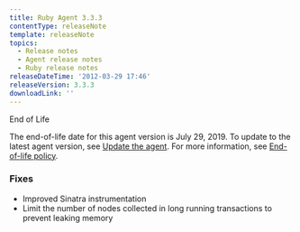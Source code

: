 ```yaml
---
title: Ruby Agent 3.3.3
contentType: releaseNote
template: releaseNote
topics:
  - Release notes
  - Agent release notes
  - Ruby release notes
releaseDateTime: '2012-03-29 17:46'
releaseVersion: 3.3.3
downloadLink: ''
---
```


End of Life

<div className="callout-important">

The end-of-life date for this agent version is July 29, 2019. To update to the latest agent version, see [Update the agent](/docs/agents/manage-apm-agents/installation/update-new-relic-agent). For more information, see [End-of-life policy](/docs/agents/manage-apm-agents/maintenance/new-relic-agent-plugin-end-life-policy).

</div>

### Fixes

*   Improved Sinatra instrumentation
*   Limit the number of nodes collected in long running transactions to prevent leaking memory